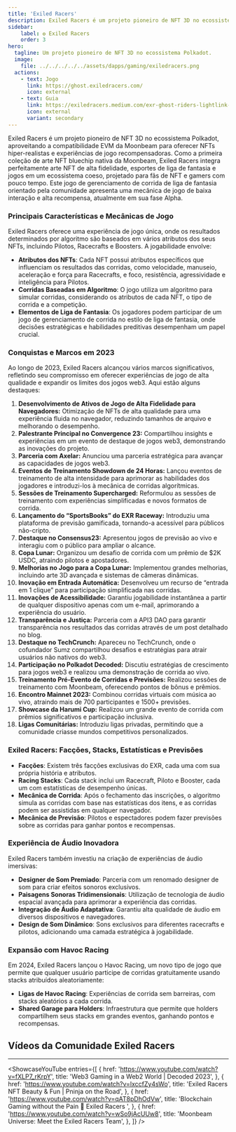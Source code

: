 ```yaml
---
title: 'Exiled Racers'
description: Exiled Racers é um projeto pioneiro de NFT 3D no ecossistema Polkadot, aproveitando a compatibilidade EVM da Moonbeam para oferecer NFTs hiper-realistas e experiências de jogo recompensadoras.
sidebar:
    label: ✪ Exiled Racers
    order: 3
hero:
  tagline: Um projeto pioneiro de NFT 3D no ecossistema Polkadot.
  image: 
    file: ../../../../../assets/dapps/gaming/exiledracers.png
  actions:
    - text: Jogo
      link: https://ghost.exiledracers.com/
      icon: external
    - text: Guia
      link: https://exiledracers.medium.com/exr-ghost-riders-lightlink-racing-league-gaming-guide-05e4f4b56549
      icon: external
      variant: secondary
---
```



Exiled Racers é um projeto pioneiro de NFT 3D no ecossistema Polkadot, aproveitando a compatibilidade EVM da Moonbeam para oferecer NFTs hiper-realistas e experiências de jogo recompensadoras. Como a primeira coleção de arte NFT bluechip nativa da Moonbeam, Exiled Racers integra perfeitamente arte NFT de alta fidelidade, esportes de liga de fantasia e jogos em um ecossistema coeso, projetado para fãs de NFT e gamers com pouco tempo. Este jogo de gerenciamento de corrida de liga de fantasia orientado pela comunidade apresenta uma mecânica de jogo de baixa interação e alta recompensa, atualmente em sua fase Alpha.

### Principais Características e Mecânicas de Jogo
Exiled Racers oferece uma experiência de jogo única, onde os resultados determinados por algoritmo são baseados em vários atributos dos seus NFTs, incluindo Pilotos, Racecrafts e Boosters. A jogabilidade envolve:
- **Atributos dos NFTs**: Cada NFT possui atributos específicos que influenciam os resultados das corridas, como velocidade, manuseio, aceleração e força para Racecrafts, e foco, resistência, agressividade e inteligência para Pilotos.
- **Corridas Baseadas em Algoritmo**: O jogo utiliza um algoritmo para simular corridas, considerando os atributos de cada NFT, o tipo de corrida e a competição.
- **Elementos de Liga de Fantasia**: Os jogadores podem participar de um jogo de gerenciamento de corrida no estilo de liga de fantasia, onde decisões estratégicas e habilidades preditivas desempenham um papel crucial.

### Conquistas e Marcos em 2023
Ao longo de 2023, Exiled Racers alcançou vários marcos significativos, refletindo seu compromisso em oferecer experiências de jogo de alta qualidade e expandir os limites dos jogos web3. Aqui estão alguns destaques:
1. **Desenvolvimento de Ativos de Jogo de Alta Fidelidade para Navegadores:** Otimização de NFTs de alta qualidade para uma experiência fluida no navegador, reduzindo tamanhos de arquivo e melhorando o desempenho.
2. **Palestrante Principal no Convergence 23:** Compartilhou insights e experiências em um evento de destaque de jogos web3, demonstrando as inovações do projeto.
3. **Parceria com Axelar:** Anunciou uma parceria estratégica para avançar as capacidades de jogos web3.
4. **Eventos de Treinamento Showdown de 24 Horas:** Lançou eventos de treinamento de alta intensidade para aprimorar as habilidades dos jogadores e introduzi-los à mecânica de corridas algorítmicas.
5. **Sessões de Treinamento Supercharged:** Reformulou as sessões de treinamento com experiências simplificadas e novos formatos de corrida.
6. **Lançamento do “SportsBooks” do EXR Raceway:** Introduziu uma plataforma de previsão gamificada, tornando-a acessível para públicos não-cripto.
7. **Destaque no Consensus23:** Apresentou jogos de previsão ao vivo e interagiu com o público para ampliar o alcance.
8. **Copa Lunar:** Organizou um desafio de corrida com um prêmio de $2K USDC, atraindo pilotos e apostadores.
9. **Melhorias no Jogo para a Copa Lunar:** Implementou grandes melhorias, incluindo arte 3D avançada e sistemas de câmeras dinâmicas.
10. **Inovação em Entrada Automática:** Desenvolveu um recurso de “entrada em 1 clique” para participação simplificada nas corridas.
11. **Inovações de Acessibilidade:** Garantiu jogabilidade instantânea a partir de qualquer dispositivo apenas com um e-mail, aprimorando a experiência do usuário.
12. **Transparência e Justiça:** Parceria com a API3 DAO para garantir transparência nos resultados das corridas através de um post detalhado no blog.
13. **Destaque no TechCrunch:** Apareceu no TechCrunch, onde o cofundador Sumz compartilhou desafios e estratégias para atrair usuários não nativos do web3.
14. **Participação no Polkadot Decoded:** Discutiu estratégias de crescimento para jogos web3 e realizou uma demonstração de corrida ao vivo.
15. **Treinamento Pré-Evento de Corridas e Previsões:** Realizou sessões de treinamento com Moonbeam, oferecendo pontos de bônus e prêmios.
16. **Encontro Mainnet 2023:** Combinou corridas virtuais com música ao vivo, atraindo mais de 700 participantes e 1500+ previsões.
17. **Showcase da Harumi Cup:** Realizou um grande evento de corrida com prêmios significativos e participação inclusiva.
18. **Ligas Comunitárias:** Introduziu ligas privadas, permitindo que a comunidade criasse mundos competitivos personalizados.

### Exiled Racers: Facções, Stacks, Estatísticas e Previsões
- **Facções**: Existem três facções exclusivas do EXR, cada uma com sua própria história e atributos.
- **Racing Stacks**: Cada stack inclui um Racecraft, Piloto e Booster, cada um com estatísticas de desempenho únicas.
- **Mecânica de Corrida**: Após o fechamento das inscrições, o algoritmo simula as corridas com base nas estatísticas dos itens, e as corridas podem ser assistidas em qualquer navegador.
- **Mecânica de Previsão**: Pilotos e espectadores podem fazer previsões sobre as corridas para ganhar pontos e recompensas.

### Experiência de Áudio Inovadora
Exiled Racers também investiu na criação de experiências de áudio imersivas:
- **Designer de Som Premiado**: Parceria com um renomado designer de som para criar efeitos sonoros exclusivos.
- **Paisagens Sonoras Tridimensionais**: Utilização de tecnologia de áudio espacial avançada para aprimorar a experiência das corridas.
- **Integração de Áudio Adaptativa**: Garantiu alta qualidade de áudio em diversos dispositivos e navegadores.
- **Design de Som Dinâmico**: Sons exclusivos para diferentes racecrafts e pilotos, adicionando uma camada estratégica à jogabilidade.

### Expansão com Havoc Racing
Em 2024, Exiled Racers lançou o Havoc Racing, um novo tipo de jogo que permite que qualquer usuário participe de corridas gratuitamente usando stacks atribuídos aleatoriamente:
- **Ligas de Havoc Racing**: Experiências de corrida sem barreiras, com stacks aleatórios a cada corrida.
- **Shared Garage para Holders**: Infraestrutura que permite que holders compartilhem seus stacks em grandes eventos, ganhando pontos e recompensas.

## Vídeos da Comunidade Exiled Racers
------------
<ShowcaseYouTube
  entries={[
        {
      href: 'https://www.youtube.com/watch?v=fXLP7_rKrpY',
      title: 'Web3 Gaming in a Web2 World | Decoded 2023',
    },
        {
      href: 'https://www.youtube.com/watch?v=lxccfZy4sWo',
      title: 'Exiled Racers NFT Beauty & Fun | Pninja on the Road',
    },
        {
      href: 'https://www.youtube.com/watch?v=qAT8pDhOdVw',
      title: 'Blockchain Gaming without the Pain 🥹 Exiled Racers ',
    },
        {
      href: 'https://www.youtube.com/watch?v=wSo9jAcUUw8',
      title: 'Moonbeam Universe: Meet the Exiled Racers Team',
    },
  ]} />
